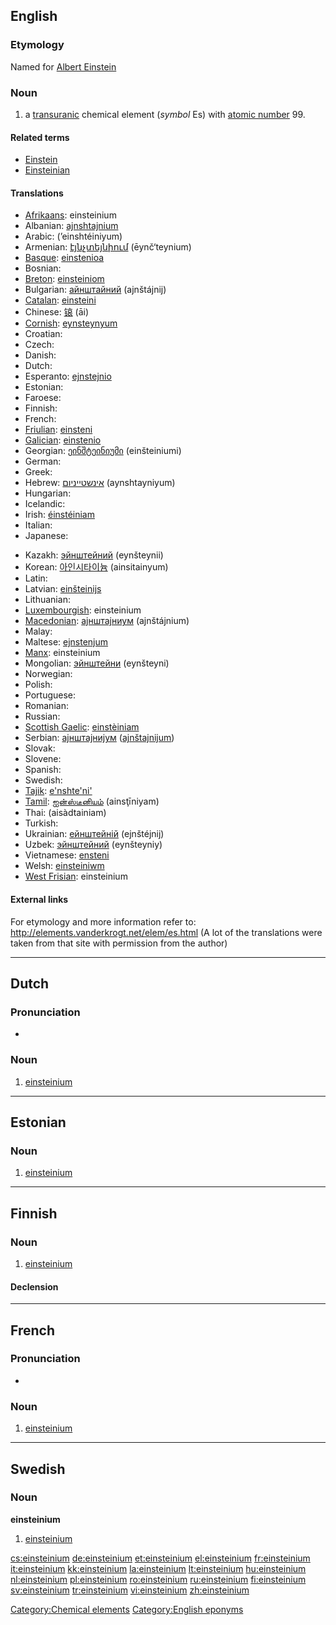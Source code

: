 {{also|Einsteinium}}
==English==
{{elements|Es|californium|Cf|fermium|Fm}}

===Etymology===
Named for [[w:Albert Einstein|Albert Einstein]]

===Noun===
{{en-noun|-}}
{{wikipedia}}

# a [[transuranic]] chemical element (''symbol'' Es) with [[atomic number]] 99.

====Related terms====
* [[w:Albert Einstein|Einstein]]
* [[Einsteinian]]

====Translations====
{{trans-top|element with atomic number 99}}
* [[Afrikaans]]: einsteinium
* Albanian: [[ajnshtajnium]]
* Arabic: {{Arab|[[اينشتنيوم]]}} (’einshtéiniyum) {{m}}
* Armenian: [[էյնչտեյնիում]] (ēynč‘teynium)
* [[Basque]]: [[einstenioa]]
* Bosnian: {{t-|bs|einsteinij}}
* [[Breton]]: [[einsteiniom]]
* Bulgarian: [[айнштайний]] (ajnštájnij)
* [[Catalan]]: [[einsteini]]
* Chinese: [[锿]] (āi)
* [[Cornish]]: [[eynsteynyum]]
* Croatian: {{t-|hr|einsteinij}}
* Czech: {{t+|cs|einsteinium}}
* Danish: {{t-|da|einsteinium}}
* Dutch: {{t+|nl|einsteinium|n}}
* Esperanto: [[ejnstejnio]]
* Estonian: {{t+|et|einsteinium}}
* Faroese: {{t-|fo|einsteinium|xs=Faroese}}
* Finnish: {{t+|fi|einsteinium}}
* French: {{t+|fr|einsteinium|m}}
* [[Friulian]]: [[einsteni]]
* [[Galician]]: [[einstenio]]
* Georgian: [[ეინშტეინიუმი]] (einšteiniumi)
* German: {{t+|de|Einsteinium|n}}
* Greek: {{t+|el|αϊνστάνιο|n|tr=aïnstánio|sc=Grek}}
* Hebrew: [[אינשטייניום]] (aynshtayniyum)
* Hungarian: {{t+|hu|einsteinium}}
* Icelandic: {{t+|is|einsteinín}}
* Irish: [[éinstéiniam]]
* Italian: {{t+|it|einstenio|m}}
* Japanese: {{t+|ja|アインスタイニウム|tr=ainsutainiumu|sc=Jpan}}
{{trans-mid}}
* Kazakh: [[эйнштейний]] (eynšteynii)
* Korean: [[아인시타이늄]] (ainsitainyum)
* Latin: {{t+|la|einsteinium}}
* Latvian: [[einšteinijs]]
* Lithuanian: {{t+|lt|einšteinis|xs=Lithuanian}}
* [[Luxembourgish]]: einsteinium
* [[Macedonian]]: [[аjнштаjниум]] (ajnštájnium)
* Malay: {{t-|ms|einsteinium|xs=Malay}}
* Maltese: [[ejnstenjum]]
* [[Manx]]: einsteinium
* Mongolian: [[эйнштейни]] (eynšteyni)
* Norwegian: {{t-|no|einsteinium}}
* Polish: {{t+|pl|einstein|m}}
* Portuguese: {{t+|pt|einstânio|m}}
* Romanian: {{t+|ro|einsteiniu|n}}
* Russian: {{t+|ru|эйнштейний|m|tr=ejnštéjnij|sc=Cyrl}}
* [[Scottish Gaelic]]: [[einstèiniam]]
* Serbian: [[аjнштаjниjум]] ([[ajnštajnijum]]) {{m}}
* Slovak: {{t-|sk|einsteinium}}
* Slovene: {{t-|sl|ajnštajnij}}
* Spanish: {{t+|es|einstenio|m}}
* Swedish: {{t+|sv|einsteinium}}
* [[Tajik]]: [[e'nshte'ni']]
* [[Tamil]]: [[ஐன்ஸ்டீனியம்]] (ainsţīniyam)
* Thai: {{Thai|[[ไอน์สไตเนียม]]}} (aisàdtainiam)
* Turkish: {{t+|tr|aynştaynyum}}
* Ukrainian: [[ейнштейнiй]] (ejnštéjnij) {{m}}
* Uzbek: [[эйнштейний]] (eynšteyniy)
* Vietnamese: [[ensteni]]
* Welsh: [[einsteiniwm]]
* [[West Frisian]]: einsteinium
{{trans-bottom}}

====External links====
For etymology and more information refer to:
http://elements.vanderkrogt.net/elem/es.html
(A lot of the translations were taken from that site with permission from the author)

[[Category:Chemical elements]]
[[Category:English eponyms]]

----

==Dutch==
{{wikipedia|lang=nl}}

===Pronunciation===
* {{audio|Nl-einsteinium.ogg|Audio}}

===Noun===
{{infl|nl|noun|g=n}}

# {{chemical element|lang=nl}} [[einsteinium#English|einsteinium]]

----

==Estonian==

===Noun===
{{infl|et|noun}}

# {{chemical element|lang=et}} [[#English|einsteinium]]

----

==Finnish==
{{wikipedia|lang=fi}}

===Noun===
{{infl|fi|noun}}

# {{element|lang=fi}} [[#English|einsteinium]]

====Declension====
{{fi-decl-risti|einsteinium}}

----
==French==
{{wikipedia|lang=fr}}

===Pronunciation===
* {{IPA|lang=fr|/ɛn.stɛn.jɔm/}}

===Noun===
{{fr-noun-unc|m}}

# {{chemical element|lang=fr}} [[#English|einsteinium]]

----

==Swedish==

===Noun===
{{sv-noun-unc-irreg-n|2=einsteiniet}}
'''einsteinium'''

# {{element|lang=sv}} [[#English|einsteinium]]

[[cs:einsteinium]]
[[de:einsteinium]]
[[et:einsteinium]]
[[el:einsteinium]]
[[fr:einsteinium]]
[[it:einsteinium]]
[[kk:einsteinium]]
[[la:einsteinium]]
[[lt:einsteinium]]
[[hu:einsteinium]]
[[nl:einsteinium]]
[[pl:einsteinium]]
[[ro:einsteinium]]
[[ru:einsteinium]]
[[fi:einsteinium]]
[[sv:einsteinium]]
[[tr:einsteinium]]
[[vi:einsteinium]]
[[zh:einsteinium]]